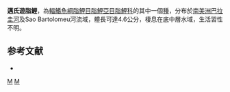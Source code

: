 {{Speciesbox 
| taxon = Planaltina myersi
| status = NE
| status_system = IUCN3.1
| authority =  [[Böhlke|Böhlke]],1954
| synonyms = 
}}
'''邁氏遊脂鯉'''，為[[輻鰭魚綱|輻鰭魚綱]][[脂鯉目|脂鯉目]][[脂鯉亞目|脂鯉亞目]][[脂鯉科|脂鯉科]]的其中一個[[種|種]]，分布於[[南美洲|南美洲]][[巴拉圭河|巴拉圭河]]及Sao Bartolomeu河流域，體長可達4.6公分，棲息在底中層水域，生活習性不明。

==参考文献==
{{refbegin}}
*{{FishBase_species|genus=Planaltina|species=myersi  |year=2014|month=1}}
{{refend}}

{{Taxonbar|from=Q5623815}}

[[Category:遊脂鯉屬|M]]
[[Category:1954年描述的鱼类|M]]


{{魚類小作品}}